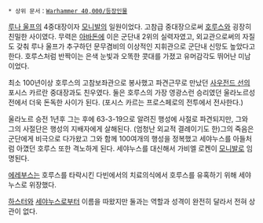 {{{+1 '''Hastur Sejanus'''}}}

 * 상위 문서：[[Warhammer 40,000/등장인물]]

[[루나 울프]]의 4중대장이자 [[모니발]]의 일원이었다. 고참급 중대장으로써 [[호루스]]와 굉장히 친밀한 사이였다. 무력은 [[아바돈]]에 이은 군단내 2위의 실력자였고, 외교관으로써의 자질도 갖춰 루나 울프가 추구하던 문무겸비의 이상적인 지휘관으로 군단내 신망도 높았다고 한다. 호루스처럼 반짝이는 은색 눈빛과 오똑한 콧대를 가졌고 유머감각도 뛰어난 미남이었다.

최소 100년이상 호루스의 고참보좌관으로 봉사했고 파견근무로 만났던 [[사우전드 선]]의 포시스 카르란 중대장과도 친우였다. 둘은 호루스의 가장 영광스런 승리였던 울라노르성전에서 더욱 돈독한 사이가 된다. (포시스 카르는 프로스페로의 전투에서 전사한다.)

울라노르 승전 1년후 그는 후에 63-3-19으로 알려진 행성에 사절로 파견되지만, 그와 그의 사절단은 행성의 지배자에게 살해된다. (엄청난 외교적 결례이기도 한)그의 죽음은 군단에게 비극으로 다가왔고 그와 함께 100여개의 행성을 정복했고 세야누스를 아들처럼 아꼈던 호루스 또한 격노하게 된다. 세야누스를 대신해서 가비엘 로켄이 [[모니발]]로 임명된다.

[[에레부스]]는 호루스를 타락시킨 다빈에서의 치료의식에서 호루스를 유혹하기 위해 세야누스로 위장했다.

[[하스터]]와 [[세야누스]]로부터 이름을 따왔지만 둘과는 역할과 성격이 완전히 달라서 전혀 상관이 없다.

